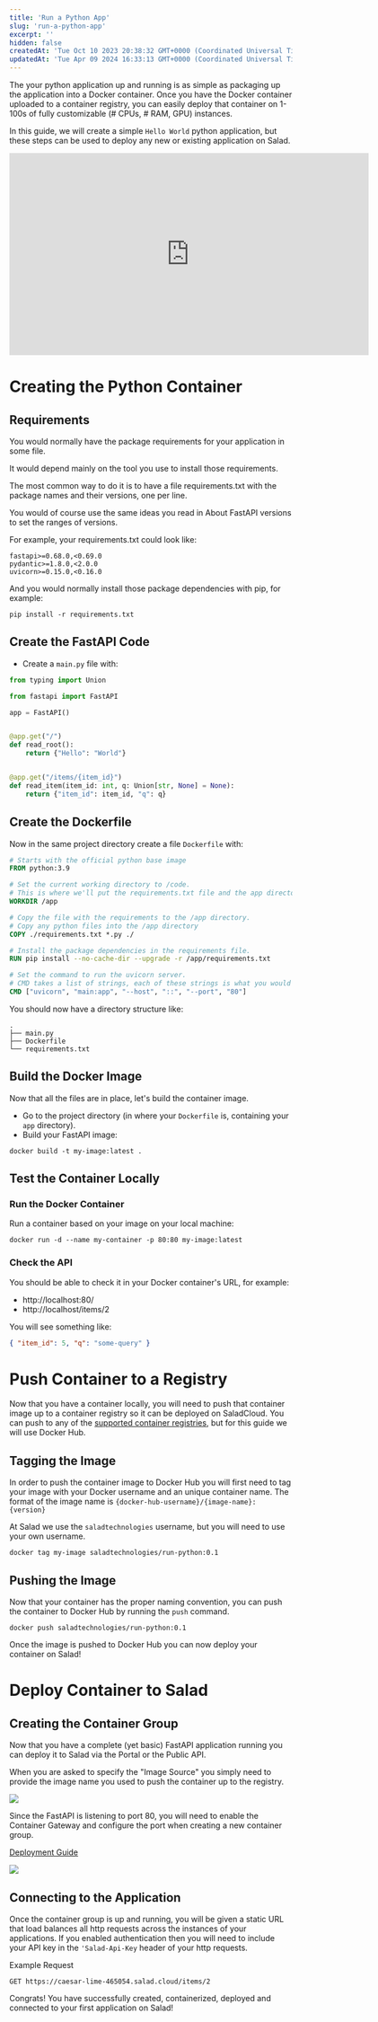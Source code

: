 ```yaml
---
title: 'Run a Python App'
slug: 'run-a-python-app'
excerpt: ''
hidden: false
createdAt: 'Tue Oct 10 2023 20:38:32 GMT+0000 (Coordinated Universal Time)'
updatedAt: 'Tue Apr 09 2024 16:33:13 GMT+0000 (Coordinated Universal Time)'
---
```


The your python application up and running is as simple as packaging up the application into a Docker container. Once
you have the Docker container uploaded to a container registry, you can easily deploy that container on 1-100s of fully
customizable (# CPUs, # RAM, GPU) instances.

In this guide, we will create a simple `Hello World` python application, but these steps can be used to deploy any new
or existing application on Salad.

<iframe
  src="https://player.vimeo.com/video/918054913?h=00416532b2&title=0&byline=0&portrait=0"
  width="640"
  height="360"
  frameborder="0"
  allow="autoplay; fullscreen; picture-in-picture"
  allowfullscreen
></iframe>

# Creating the Python Container

## Requirements

You would normally have the package requirements for your application in some file.

It would depend mainly on the tool you use to install those requirements.

The most common way to do it is to have a file requirements.txt with the package names and their versions, one per line.

You would of course use the same ideas you read in About FastAPI versions to set the ranges of versions.

For example, your requirements.txt could look like:

```Text requirements.txt
fastapi>=0.68.0,<0.69.0
pydantic>=1.8.0,<2.0.0
uvicorn>=0.15.0,<0.16.0
```

And you would normally install those package dependencies with pip, for example:

```Text Bash
pip install -r requirements.txt
```

## Create the FastAPI Code

- Create a `main.py` file with:

```python
from typing import Union

from fastapi import FastAPI

app = FastAPI()


@app.get("/")
def read_root():
    return {"Hello": "World"}


@app.get("/items/{item_id}")
def read_item(item_id: int, q: Union[str, None] = None):
    return {"item_id": item_id, "q": q}

```

## Create the Dockerfile

Now in the same project directory create a file `Dockerfile` with:

```dockerfile
# Starts with the official python base image
FROM python:3.9

# Set the current working directory to /code.
# This is where we'll put the requirements.txt file and the app directory.
WORKDIR /app

# Copy the file with the requirements to the /app directory.
# Copy any python files into the /app directory
COPY ./requirements.txt *.py ./

# Install the package dependencies in the requirements file.
RUN pip install --no-cache-dir --upgrade -r /app/requirements.txt

# Set the command to run the uvicorn server.
# CMD takes a list of strings, each of these strings is what you would type in the command line separated by spaces.
CMD ["uvicorn", "main:app", "--host", "::", "--port", "80"]

```

You should now have a directory structure like:

```
.
├── main.py
├── Dockerfile
└── requirements.txt

```

## Build the Docker Image

Now that all the files are in place, let's build the container image.

- Go to the project directory (in where your `Dockerfile` is, containing your `app` directory).
- Build your FastAPI image:

```Text Bash
docker build -t my-image:latest .
```

## Test the Container Locally

### Run the Docker Container

Run a container based on your image on your local machine:

```Text Bash
docker run -d --name my-container -p 80:80 my-image:latest
```

### Check the API

You should be able to check it in your Docker container's URL, for example:

- http\://localhost:80/
- http\://localhost/items/2

You will see something like:

```json
{ "item_id": 5, "q": "some-query" }
```

# Push Container to a Registry

Now that you have a container locally, you will need to push that container image up to a container registry so it can
be deployed on SaladCloud. You can push to any of the
[supported container registries](/products/sce/container-registries), but for this guide we will use Docker Hub.

## Tagging the Image

In order to push the container image to Docker Hub you will first need to tag your image with your Docker username and
an unique container name. The format of the image name is `{docker-hub-username}/{image-name}:{version}`

At Salad we use the `saladtechnologies` username, but you will need to use your own username.

```Text Bash
docker tag my-image saladtechnologies/run-python:0.1
```

## Pushing the Image

Now that your container has the proper naming convention, you can push the container to Docker Hub by running the `push`
command.

```Text Bash
docker push saladtechnologies/run-python:0.1
```

Once the image is pushed to Docker Hub you can now deploy your container on Salad!

# Deploy Container to Salad

## Creating the Container Group

Now that you have a complete (yet basic) FastAPI application running you can deploy it to Salad via the Portal or the
Public API.

When you are asked to specify the "Image Source" you simply need to provide the image name you used to push the
container up to the registry.

<img src="/products/sce/images/5047308-image.png" />

Since the FastAPI is listening to port 80, you will need to enable the Container Gateway and configure the port when
creating a new container group.

[Deployment Guide](/products/sce/containers)

<img src="/products/sce/images/0d2e830-image.png" />

## Connecting to the Application

Once the container group is up and running, you will be given a static URL that load balances all http requests across
the instances of your applications. If you enabled authentication then you will need to include your API key in the
`'Salad-Api-Key` header of your http requests.

Example Request

```
GET https://caesar-lime-465054.salad.cloud/items/2
```

Congrats! You have successfully created, containerized, deployed and connected to your first application on Salad!
